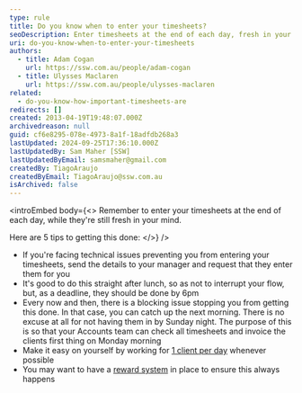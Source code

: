 ```yaml
---
type: rule
title: Do you know when to enter your timesheets?
seoDescription: Enter timesheets at the end of each day, fresh in your mind, and ensure timely completion for Accounts team invoicing.
uri: do-you-know-when-to-enter-your-timesheets
authors:
  - title: Adam Cogan
    url: https://ssw.com.au/people/adam-cogan
  - title: Ulysses Maclaren
    url: https://ssw.com.au/people/ulysses-maclaren
related:
  - do-you-know-how-important-timesheets-are
redirects: []
created: 2013-04-19T19:48:07.000Z
archivedreason: null
guid: cf6e8295-078e-4973-8a1f-18adfdb268a3
lastUpdated: 2024-09-25T17:36:10.000Z
lastUpdatedBy: Sam Maher [SSW]
lastUpdatedByEmail: samsmaher@gmail.com
createdBy: TiagoAraujo
createdByEmail: TiagoAraujo@ssw.com.au
isArchived: false
---
```


<introEmbed
  body={<>
Remember to enter your timesheets at the end of each day, while they're still fresh in your mind.

Here are 5 tips to getting this done:
  </>}
/>
* If you're facing technical issues preventing you from entering your timesheets, send the details to your manager and request that they enter them for you
* It's good to do this straight after lunch, so as not to interrupt your flow, but, as a deadline, they should be done by 6pm
* Every now and then, there is a blocking issue stopping you from getting this done. In that case, you can catch up the next morning. There is no excuse at all for not having them in by Sunday night. The purpose of this is so that your Accounts team can check all timesheets and invoice the clients first thing on Monday morning
* Make it easy on yourself by working for [1 client per day](/do-you-book-a-minimum-of-1-days-work-at-a-time) whenever possible
* You may want to have a [reward system](/do-you-reward-your-employees-for-doing-their-timesheets-on-time) in place to ensure this always happens
